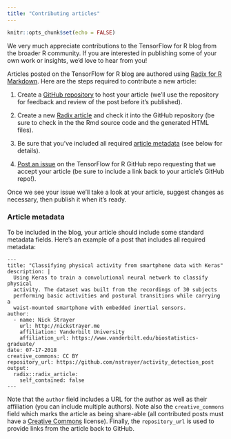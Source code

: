 ```yaml
---
title: "Contributing articles"
---
```


```r
knitr::opts_chunk$set(echo = FALSE)
```

We very much appreciate contributions to the TensorFlow for R blog from the broader R community. If you are interested in publishing some of your own work or insights, we'd love to hear from you! 

Articles posted on the TensorFlow for R blog are authored using [Radix for R Markdown](https://rstudio.github.io/radix). Here are the steps required to contribute a new article:

1. Create a [GitHub repository](http://happygitwithr.com/rstudio-git-github.html) to host your article (we'll use the repository for feedback and review of the post before it's published).

2. Create a new [Radix article](https://rstudio.github.io/radix) and check it into the GitHub repository (be sure to check in the the Rmd source code and the generated HTML files).

3. Be sure that you've included all required [article metadata] (see below for details).

4. [Post an issue](https://github.com/rstudio/tensorflow-blog/issues) on the TensorFlow for R GitHub repo requesting that we accept your article (be sure to include a link back to your article's GitHub repo!).

Once we see your issue we'll take a look at your article, suggest changes as necessary, then publish it when it's ready.

### Article metadata

To be included in the blog, your article should include some standard metadata fields. Here's an example of a post that includes all required metadata:

```markup
---
title: "Classifying physical activity from smartphone data with Keras"
description: |
  Using Keras to train a convolutional neural network to classify physical
  activity. The dataset was built from the recordings of 30 subjects 
  performing basic activities and postural transitions while carrying a 
  waist-mounted smartphone with embedded inertial sensors.
author:
  - name: Nick Strayer 
    url: http://nickstrayer.me
    affiliation: Vanderbilt University
    affiliation_url: https://www.vanderbilt.edu/biostatistics-graduate/
date: 07-17-2018
creative_commons: CC BY
repository_url: https://github.com/nstrayer/activity_detection_post
output: 
  radix::radix_article:
    self_contained: false
---
```

Note that the `author` field includes a URL for the author as well as their affiliation (you can include multiple authors). Note also the `creative_commons` field which marks the article as being share-able (all contributed posts must have a [Creative Commons](https://creativecommons.org/) license). Finally, the `repository_url` is used to provide links from the article back to GitHub.












